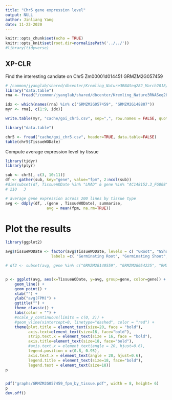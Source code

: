 ```yaml
---
title: "Chr5 gene expression level"
output: NULL
author: Jinliang Yang
date: 11-23-2020
---
```



```r
knitr::opts_chunk$set(echo = TRUE) 
knitr::opts_knit$set(root.dir=normalizePath('../../')) 
#library(tidyverse)
```

## XP-CLR

Find the interesting candiate on Chr5 Zm00001d014451
GRMZM2G057459

```r
# /common/jyanglab/shared/dbcenter/Kremling_Nature3RNASeq282_March2018/Expression_matrix/df_STAR_HTSeq_counts_B73_match_based_on_genet_dist_DESeq2_normed_fpm_rounded_origNames_and_Altnames.txt
library("data.table")
rna <- fread("/common/jyanglab/shared/dbcenter/Kremling_Nature3RNASeq282_March2018/Expression_matrix/df_STAR_HTSeq_counts_B73_match_based_on_genet_dist_DESeq2_normed_fpm_rounded_origNames_and_Altnames.txt", header=TRUE, data.table=FALSE)

idx <- which(names(rna) %in% c("GRMZM2G057459", "GRMZM2G148807"))
myr <- rna[, c(1:9, idx)]

write.table(myr, "cache/goi_chr5.csv", sep=",", row.names = FALSE, quote=FALSE)
```


```r
library("data.table")

chr5 <- fread("cache/goi_chr5.csv", header=TRUE, data.table=FALSE)
table(chr5$TissueWODate)
```

Compute average expression level by tissue
```r
library(tidyr)
library(plyr)

sub <- chr5[, c(3, 10:11)]
df <- gather(sub, key="gene", value="fpm", 2:ncol(sub))
#dim(subset(df, TissueWODate %in% "LMAD" & gene %in% "AC148152.3_FG008"))
# 210   3

# average gene expression across 200 lines by tissue type
avg <- ddply(df, .(gene , TissueWODate), summarise,
                  avg = mean(fpm, na.rm=TRUE))

```


# Plot the results

```r
library(ggplot2)

avg$TissueWODate <- factor(avg$TissueWODate, levels = c( "GRoot", "GShoot", "L3Base", "L3Mid", "L3Tip", "LMAD", "LMAN", "Kern"),
                    labels =c( "Germinating Root", "Germinating Shoot", "Leaf 3 base","Leaf 3 Middle", "Leaf 3 tip", "Adult leaf during the day", "Adult leaf at night","Kernels after pollination"))

# df2 <- subset(avg, gene %in% c("GRMZM2G140559", "GRMZM2G054225", "RMZM2G037048", "GRMZM2G020148", "GRMZM2G000231"))


p <- ggplot(avg, aes(x=TissueWODate, y=avg, group=gene, color=gene)) +
    geom_line() + 
    geom_point() +
    xlab("") +
    ylab("avg(FPM)") +
    ggtitle("") +
    theme_classic() +
    labs(color = "") +
    #scale_y_continuous(limits = c(0, 2)) +
    #geom_vline(xintercept=0, linetype="dashed", color = "red") +
    theme(plot.title = element_text(size=20, face = "bold"), 
          axis.text=element_text(size=16, face="bold"),
          strip.text.x = element_text(size = 16, face = "bold"),
          axis.title=element_text(size=18, face="bold"),
          #axis.text.x = element_text(angle = 20, hjust=0.6),
          legend.position = c(0.8, 0.95), 
          axis.text.x = element_text(angle = 20, hjust=0.6),
          legend.title = element_text(size=18, face="bold"),
          legend.text = element_text(size=18))
p


pdf("graphs/GRMZM2G057459_fpm_by_tissue.pdf", width = 8, height= 6)
p
dev.off()
```



